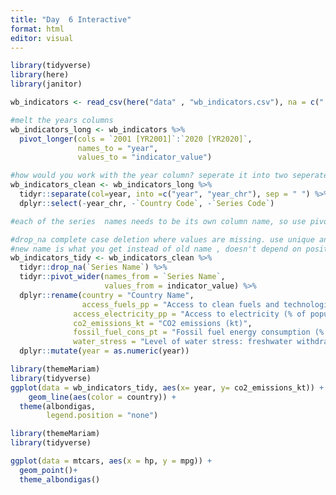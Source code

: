 ```yaml
---
title: "Day  6 Interactive"
format: html
editor: visual
---
```


```r
library(tidyverse)
library(here)
library(janitor)
```

```r
wb_indicators <- read_csv(here("data" , "wb_indicators.csv"), na = c("..",""))
```

```r
#melt the years columns 
wb_indicators_long <- wb_indicators %>% 
  pivot_longer(cols = `2001 [YR2001]`:`2020 [YR2020]`,
               names_to = "year",
               values_to = "indicator_value")

#how would you work with the year column? seperate it into two seperate things, many ways, can be based on characters, space or square bracket. negative sign means get rid of it , select is columns filter is rows 
wb_indicators_clean <- wb_indicators_long %>% 
  tidyr::separate(col=year, into =c("year", "year_chr"), sep = " ") %>% 
  dplyr::select(-year_chr, -`Country Code`, -`Series Code`)

#each of the series  names needs to be its own column name, so use pivot wider
```

```r
#drop_na complete case deletion where values are missing. use unique any time there is a categorical variable , any value where there is a  missing series then u drop it
#new name is what you get instead of old name , doesn't depend on position, pulling from old column name. renaming columns based on name 
wb_indicators_tidy <- wb_indicators_clean %>% 
  tidyr::drop_na(`Series Name`) %>% 
  tidyr::pivot_wider(names_from = `Series Name`,
                     values_from = indicator_value) %>% 
  dplyr::rename(country = "Country Name",
                access_fuels_pp = "Access to clean fuels and technologies for cooking (% of population)",
              access_electricity_pp = "Access to electricity (% of population)",
              co2_emissions_kt = "CO2 emissions (kt)",
              fossil_fuel_cons_pt = "Fossil fuel energy consumption (% of total)",
              water_stress = "Level of water stress: freshwater withdrawal as a proportion of available freshwater resources") %>% 
  dplyr::mutate(year = as.numeric(year))

```

```r
library(themeMariam)
library(tidyverse)
ggplot(data = wb_indicators_tidy, aes(x= year, y= co2_emissions_kt)) +
    geom_line(aes(color = country)) +
  theme(albondigas,
        legend.position = "none")

```

```r
library(themeMariam)
library(tidyverse)

ggplot(data = mtcars, aes(x = hp, y = mpg)) +
  geom_point()+
  theme_albondigas()






```
